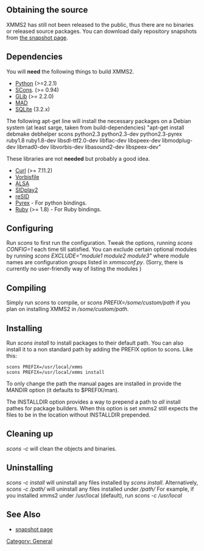 {{Navbar}}

== Obtaining the source ==

XMMS2 has still not been released to the public, thus there are no binaries or released source packages. You can download daily repository snapshots from [http://xmms2.xmms.org/snapshots/ the snapshot page].

== Dependencies ==

You will '''need''' the following things to build XMMS2.

* [http://www.python.org/ Python] (>=2.2.1)
* [http://www.scons.org/ SCons]. (>= 0.94)
* [http://www.gtk.org/ GLib] (>= 2.2.0)
* [http://www.underbit.com/products/mad/ MAD]
* [http://www.sqlite.org SQLite] (3.2.x)

The following apt-get line will install the necessary packages on a Debian system (at least sarge, taken from build-dependencies)  "apt-get install debmake debhelper scons python2.3 python2.3-dev python2.3-pyrex ruby1.8 ruby1.8-dev libsdl-ttf2.0-dev
libflac-dev libspeex-dev libmodplug-dev libmad0-dev libvorbis-dev libasound2-dev libspeex-dev"

These libraries are not '''needed''' but probably a good idea.

* [http://curl.haxx.se Curl] (>= 7.11.2)
* [http://www.xiph.org Vorbisfile]
* [http://www.alsa-project.org ALSA]
* [http://sidplay2.sourceforge.net/ SIDplay2]
* [http://www.geocities.com/SiliconValley/Lakes/5147/resid/ reSID]
* [http://www.cosc.canterbury.ac.nz/~greg/python/Pyrex/ Pyrex] - For python bindings.
* [http://www.ruby-lang.org/ Ruby] (>= 1.8) - For Ruby bindings.

== Configuring ==
Run ''scons'' to first run the configuration. Tweak the options, running ''scons CONFIG=1'' each time till satisfied. You can exclude certain optional modules by running ''scons EXCLUDE="module1 module2 module3"'' where module names are configuration groups listed in ''xmmsconf.py''. (Sorry, there is currently no user-friendly way of listing the modules )

== Compiling ==
Simply run ''scons'' to compile, or ''scons PREFIX=/some/custom/path'' if you plan on installing XMMS2 in ''/some/custom/path''.

== Installing ==

Run ''scons install'' to install packages to their default path. You can also install it to a non standard path by adding the PREFIX option to scons. Like this:

 scons PREFIX=/usr/local/xmms
 scons PREFIX=/usr/local/xmms install

To only change the path the manual pages are installed in provide the MANDIR option (it defaults to $PREFIX/man).

The INSTALLDIR option provides a way to prepend a path to ''all'' install pathes for package builders. When this option is set xmms2 still expects the files to be in the location without INSTALLDIR prepended.

== Cleaning up ==

''scons -c'' will clean the objects and binaries.

== Uninstalling ==
''scons -c install'' will uninstall any files installed by ''scons install''. Alternatively, ''scons -c /path/'' will uninstall any files installed under ''/path/''
For example, if you installed xmms2 under /usr/local (default), run ''scons -c /usr/local''

== See Also ==
* [http://xmms2.xmms.org/snapshots/ snapshot page]

[[Category: General]]